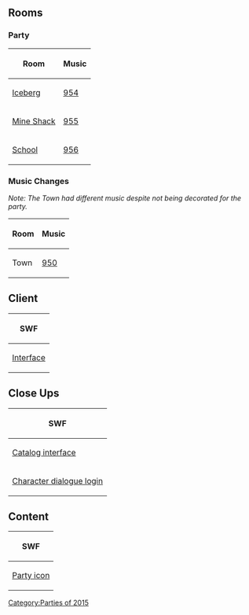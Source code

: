 {{CPW|Descendants Party|Festa de Descendentes‎‎}}

==Rooms==
===Party===
<center>
{|class="wikitable"
!Room!!Music
|-
|[[Media:RoomsBerg-DescendantsParty.swf|Iceberg]]||[[Media:Music954.swf|954]]
|-
|[[Media:RoomsShack-DescendantsParty.swf|Mine Shack]]||[[Media:Music955.swf|955]]
|-
|[[Media:RoomsSchool-DescendantsParty.swf|School]]||[[Media:Music956.swf|956]]
|}
</center>

===Music Changes===
''Note: The Town had different music despite not being decorated for the party.''
<center>
{|class="wikitable"
!Room!!Music
|-
|Town||[[Media:Music950.swf|950]]
|}
</center>

==Client==
<center>
{|class="wikitable"
!SWF
|-
|[[Media:ClientInterface-DescendantsParty.swf|Interface]]
|}
</center>

==Close Ups==
<center>
{|class="wikitable"
!SWF
|-
|[[Media:Close upsCatalog interface-DescendantsParty.swf|Catalog interface]]
|-
|[[Media:Close upsCharacter dialogue login-DescendantsParty.swf|Character dialogue login]]
|}
</center>

==Content==
<center>
{|class="wikitable"
!SWF
|-
|[[Media:ContentParty icon-DescendantsParty.swf|Party icon]]
|}
</center>

{{Parties}}

[[Category:Parties of 2015]]

